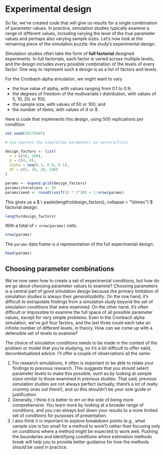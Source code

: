# Experimental design

So far, we've created code that will give us results for a single combination of parameter values. In practice, simulation studies typically examine a range of different values, including varying the level of the true parameter values and perhaps also varying sample sizes. Let's now look at the remaining piece of the simulation puzzle: the study's experimental design. 

Simulation studies often take the form of __full factorial__ designed experiments. In full factorials, each factor is varied across multiple levels, and the design includes _every_ possible combination of the levels of every factor. One way to represent such a design is as a list of factors and levels. 

For the Cronbach alpha simulation, we might want to vary 

* the true value of alpha, with values ranging from 0.1 to 0.9;
* the degrees of freedom of the multivariate t distribution, with values of 5, 10, 20, or 100;
* the sample size, with values of 50 or 100; and
* the number of items, with values of 4 or 8.

Here is code that implements this design, using 500 replications per condition:
```r
set.seed(20170405)

# now express the simulation parameters as vectors/lists

design_factors <- list(
  n = c(50, 100),
  p = c(4, 8),
  alpha = seq(0.1, 0.9, 0.1),
  df = c(5, 10, 20, 100)
)

params <- expand.grid(design_factors)
params$iterations <- 50
params$seed <- round(runif(1) * 2^30) + 1:nrow(params)
```

This gives us a $`r paste(lengths(design_factors), collapse = "\\times")`$ factorial design:
```r
lengths(design_factors)
```
With a total of `r nrow(params)` cells.
```r
nrow(params)
```

The `params` data frame is a representation of the full experimental design:
```r
head(params)
```

## Choosing parameter combinations

We've now seen how to create a set of experimental conditions, but how do we go about choosing parameter values to examine? Choosing parameters is a central part of good simulation design because the primary limitation of simulation studies is always their _generalizability_. On the one hand, it's difficult to extrapolate findings from a simulation study beyond the set of simulation conditions that were examined. On the other hand, it's often difficult or impossible to examine the full space of all possible parameter values, except for very simple problems. Even in the Cronbach alpha simulation, we've got four factors, and the last three could each take an infinite number of different levels, in theory. How can we come up with a defensible set of levels to examine?

The choice of simulation conditions needs to be made in the context of the problem or model that you're studying, so it's a bit difficult to offer valid, decontextualized advice. I'll offer a couple of observations all the same:

1. For research simulations, it often is important to be able to relate your findings to previous research. This suggests that you should select parameter levels to make this possible, such as by looking at sample sizes similar to those examined in previous studies. That said, previous simulation studies are not always perfect (actually, there's a lot of really crummy ones out there!), and so this shouldn't be your sole guide or justification.
2. Generally, I think it is better to err on the side of being more comprehensive. You learn more by looking at a broader range of conditions, and you can always boil down your results to a more limited set of conditions for purposes of presentation.
3. I also think it is important to explore breakdown points (e.g., what sample size is too small for a method to work?) rather than focusing only on conditions where a method might be expected to work well. Pushing the boundaries and identifying conditions where estimation methods break will help you to provide better guidance for how the methods should be used in practice.
